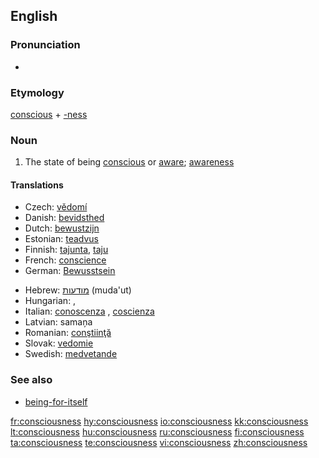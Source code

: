 ==English==

===Pronunciation===
*{{audio|en-us-consciousness.ogg|Audio (US)}}

===Etymology===
[[conscious]] + [[-ness]]

===Noun===
{{wikipedia}}
{{en-noun|-}}

# The state of being [[conscious]] or [[aware]]; [[awareness]]

====Translations====
{{trans-top|awareness}}
*Czech: [[vědomí]]  {{n}}
*Danish: [[bevidsthed]]
*Dutch: [[bewustzijn]] {{n}}
*Estonian: [[teadvus]]
*Finnish: [[tajunta]], [[taju]]
*French: [[conscience]] {{f}}
*German: [[Bewusstsein]] {{n}}
{{trans-mid}}
*Hebrew: [[מודעות]] (muda'ut) {{f}}
*Hungarian: {{t|hu|tudatosság}}, {{t|hu|tudat}}
*Italian: [[conoscenza]] {{f}}, [[coscienza]] {{f}}
*Latvian: samaņa  {{n}}
*Romanian: [[conştiinţă]] {{f}}
*Slovak: [[vedomie]]  {{n}}
*Swedish: [[medvetande]] {{n}}
{{trans-bottom}}

===See also===
* [[being-for-itself]]

[[fr:consciousness]]
[[hy:consciousness]]
[[io:consciousness]]
[[kk:consciousness]]
[[lt:consciousness]]
[[hu:consciousness]]
[[ru:consciousness]]
[[fi:consciousness]]
[[ta:consciousness]]
[[te:consciousness]]
[[vi:consciousness]]
[[zh:consciousness]]